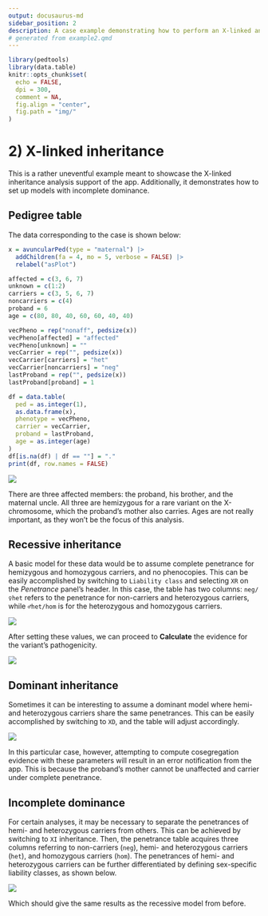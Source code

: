 ```yaml
---
output: docusaurus-md
sidebar_position: 2
description: A case example demonstrating how to perform an X-linked analysis.
# generated from example2.qmd
---
```


```r
library(pedtools)
library(data.table)
knitr::opts_chunk$set(
  echo = FALSE,
  dpi = 300,
  comment = NA,
  fig.align = "center",
  fig.path = "img/"
)
```

# 2) X-linked inheritance

This is a rather uneventful example meant to showcase the X-linked inheritance analysis support of the app. Additionally, it demonstrates how to set up models with incomplete dominance.

## Pedigree table

The data corresponding to the case is shown below:

```r
x = avuncularPed(type = "maternal") |>
  addChildren(fa = 4, mo = 5, verbose = FALSE) |>
  relabel("asPlot")

affected = c(3, 6, 7)
unknown = c(1:2)
carriers = c(3, 5, 6, 7)
noncarriers = c(4)
proband = 6
age = c(80, 80, 40, 60, 60, 40, 40)

vecPheno = rep("nonaff", pedsize(x))
vecPheno[affected] = "affected"
vecPheno[unknown] = ""
vecCarrier = rep("", pedsize(x))
vecCarrier[carriers] = "het"
vecCarrier[noncarriers] = "neg"
lastProband = rep("", pedsize(x))
lastProband[proband] = 1

df = data.table(
  ped = as.integer(1),
  as.data.frame(x),
  phenotype = vecPheno,
  carrier = vecCarrier,
  proband = lastProband,
  age = as.integer(age)
)
df[is.na(df) | df == ""] = "."
print(df, row.names = FALSE)
```

<img src={require("./img/ex2-ped.png").default} style={{maxHeight:"350px"}} />

There are three affected members: the proband, his brother, and the maternal uncle. All three are hemizygous for a rare variant on the X-chromosome, which the proband's mother also carries. Ages are not really important, as they won't be the focus of this analysis.

## Recessive inheritance

A basic model for these data would be to assume complete penetrance for hemizygous and homozygous carriers, and no phenocopies. This can be easily accomplished by switching to `Liability class` and selecting `XR` on the *Penetrance* panel's header. In this case, the table has two columns: `neg/♀het` refers to the penetrance for non-carriers and heterozygous carriers, while `♂het/hom` is for the heterozygous and homozygous carriers.

<img src={require("./img/ex2-xr-tab.png").default} style={{maxHeight:"150px"}} />

After setting these values, we can proceed to **Calculate** the evidence for the variant's pathogenicity.

<img src={require("./img/ex2-xr-flb.png").default} style={{maxHeight:"150px"}} />

## Dominant inheritance

Sometimes it can be interesting to assume a dominant model where hemi- and heterozygous carriers share the same penetrances. This can be easily accomplished by switching to `XD`, and the table will adjust accordingly.

<img src={require("./img/ex2-xd-tab.png").default} style={{maxHeight:"150px"}} />

In this particular case, however, attempting to compute cosegregation evidence with these parameters will result in an error notification from the app. This is because the proband's mother cannot be unaffected and carrier under complete penetrance.

## Incomplete dominance

For certain analyses, it may be necessary to separate the penetrances of hemi- and heterozygous carriers from others. This can be achieved by switching to `XI` inheritance. Then, the penetrance table acquires three columns referring to non-carriers (`neg`), hemi- and heterozygous carriers (`het`), and homozygous carriers (`hom`). The penetrances of hemi- and heterozygous carriers can be further differentiated by defining sex-specific liability classes, as shown below.

<img src={require("./img/ex2-xi-tab.png").default} style={{maxHeight:"175px"}} />

Which should give the same results as the recessive model from before.
